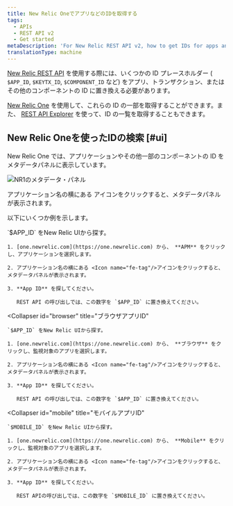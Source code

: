 ```yaml
---
title: New Relic OneでアプリなどのIDを取得する
tags:
  - APIs
  - REST API v2
  - Get started
metaDescription: 'For New Relic REST API v2, how to get IDs for apps and other New Relic-identified components.'
translationType: machine
---
```


[New Relic REST API](/docs/apis/rest-api-v2/getting-started/introduction-new-relic-rest-api-v2) を使用する際には、いくつかの ID プレースホルダー ( `$APP_ID`, `$KEYTX_ID`, `$COMPONENT_ID` など) をアプリ、トランザクション、またはその他のコンポーネントの ID に置き換える必要があります。

[New Relic One](/docs/new-relic-one/use-new-relic-one/get-started/introduction-new-relic-one) を使用して、これらの ID の一部を取得することができます。また、 [REST API Explorer](/docs/apis/rest-api-v2/get-started/list-application-id-host-id-instance-id) を使って、ID の一覧を取得することもできます。

## New Relic Oneを使ったIDの検索 [#ui]

New Relic One では、アプリケーションやその他一部のコンポーネントの ID をメタデータパネルに表示しています。

![NR1のメタデータ・パネル](./images/2021-04-14_getAppId.gif "NR1のメタデータ・パネル")

<figcaption>
  アプリケーション名の横にある <Icon name="fe-info"/>アイコンをクリックすると、メタデータパネルが表示されます。
</figcaption>

以下にいくつか例を示します。

<CollapserGroup>
  <Collapser
    id="apm"
    title="APMアプリID"
  >
    `$APP_ID` をNew Relic UIから探す。

    1. [one.newrelic.com](https://one.newrelic.com) から、 **APM** をクリックし、アプリケーションを選択します。

    2. アプリケーション名の横にある <Icon name="fe-tag"/>アイコンをクリックすると、メタデータパネルが表示されます。

    3. **App ID** を探してください。

       REST API の呼び出しでは、この数字を `$APP_ID` に置き換えてください。
  </Collapser>

  <Collapser
    id="browser"
    title="ブラウザアプリID"
  >
    `$APP_ID` をNew Relic UIから探す。

    1. [one.newrelic.com](https://one.newrelic.com) から、 **ブラウザ** をクリックし、監視対象のアプリを選択します。

    2. アプリケーション名の横にある <Icon name="fe-tag"/>アイコンをクリックすると、メタデータパネルが表示されます。

    3. **App ID** を探してください。

       REST API の呼び出しでは、この数字を `$APP_ID` に置き換えてください。
  </Collapser>

  <Collapser
    id="mobile"
    title="モバイルアプリID"
  >
    `$MOBILE_ID` をNew Relic UIから探す。

    1. [one.newrelic.com](https://one.newrelic.com) から、 **Mobile** をクリックし、監視対象のアプリを選択します。

    2. アプリケーション名の横にある <Icon name="fe-tag"/>アイコンをクリックすると、メタデータパネルが表示されます。

    3. **App ID** を探してください。

       REST APIの呼び出しでは、この数字を `$MOBILE_ID` に置き換えてください。
  </Collapser>
</CollapserGroup>